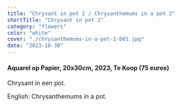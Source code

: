 ```yaml
---
title: "Chrysant in pot 2 / Chrysanthemums in a pot 2"
shortTitle: "Chrysant in pot 2"
category: "flowers"
color: "white"
cover: "./chrysanthemums-in-a-pot-2-001.jpg"
date: "2023-10-30"
---
```

    
#### Aquarel op Papier, 20x30cm, 2023, Te Koop (75 euros)
Chrysant in een pot.


English: Chrysanthemums in a pot.